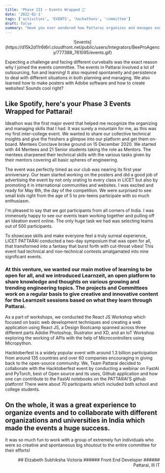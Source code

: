 ```yaml
---
title: 'Phase III ~ Events Wrapped 🎀'
date: '2022-02-1'
tags: ['activities', 'EVENTS', 'hackathons', 'committee']
draft: false
summary: "Have you ever wondered how Pattarai organizes and manages events? It necessarily involves teamwork as well as a few other important skills! Read it and you'll get your answer!"
---
```


<div align="center">
  ![events](https://d15k2d11r6t6rl.cloudfront.net/public/users/Integrators/BeeProAgency/777388_761095/events.gif)
</div>

Expecting a challenge and facing different curveballs was the exact reason why I joined the events committee. The events in Pattarai involved a lot of outsourcing, fun and learning! It also required spontaneity and persistence to deal with different situations in both planning and managing. We also learned how to make posters with Adobe software and how to create websites! Sounds cool right?

## Like Spotify, here's your Phase 3 Events Wrapped for Pattarai!

Ideathon was the first major event that helped me recognize the organizing and managing skills that I had. It was surely a mountain for me, as this was my first inter-college event.
We wanted to share our collective technical insights and give the freshers a glimpse into our platform and get them on-board. Mentees Conclave broke ground on 15 December 2020. We started with 44 Mentees and 21 Senior students taking the role as Mentors. The mentees sharpened their technical skills with the various tasks given by their mentors covering all basic spheres of engineering.

The event was perfectly timed as our club was nearing its first year anniversary. Our team started working on the posters and did a good job of advertising the event by not only orating to every class in LICET but also by promoting it in international communities and websites. I was excited and ready for May 8th, the day of the competition. We were surprised to see small kids right from the age of 5 to pre-teens participate with so much enthusiasm.

I'm pleased to say that we got participants from all corners of India. I was immensely happy to see our events team working together and pulling off an Ideation event online. The only huge task we had was selecting teams out of 500 participants.

To showcase skills and make everyone feel a truly surreal experience, LICET PATTARAI conducted a two-day symposium that was open for all, that transformed into a fantasy that burst forth with cut-throat vibes! This event had technical and non-technical contests amalgamated into nine significant events.

### At this venture, we wanted our main motive of learning to be open for all, and we introduced Learnzeit, an open platform to share knowledge and thoughts on various growing and trending engineering topics. The projects and Committees work on a regular basis to give creative and innovative content for the Learnzeit sessions based on what they learn through Pattarai.

As a part of workshops, we conducted the React JS Workshop which focused on basic web development techniques and creating a web application using React JS, a Design Bootcamp spanned across three different parts Adobe Photoshop, Illustrator and XD, and an IoT Workshop exploring the working of APIs with the help of Microcontrollers using Micropython.

Hacktoberfest is a widely popular event with around 1.3 billion participation from around 135 countries and over 60 companies encouraging in giving back to the open-source community. We, Team Pattarai decided to collaborate with the Hacktoberfest event by conducting a webinar on FastAI and PyTorch, best of Open source and its uses, Github application and how one can contribute to the FastAI notebooks on the PATTARAI’S github platform! There were about 70 participants which included both school and college students.

## On the whole, it was a great experience to organize events and to collaborate with different organizations and universities in India which made the events a huge success.

It was so much fun to work with a group of extremely fun individuals who were so creative and spontaneous big shoutout to the entire committee for their efforts!

<div align="right">
## Elizabeth Subhiksha Victoria
###### Front End Developer
###### Pattarai, III IT

</div>
